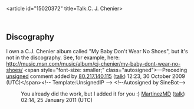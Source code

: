 <article id="15020372" title=Talk:C. J. Chenier>
	<talkpage id="15020372" title="Talk:C. J. Chenier">
{{WPBiography
|living=yes
|class=Stub
|musician-priority=Low
|musician-work-group=yes
|listas=Chenier, C. J.
}}

== Discography ==
I own a C.J. Chenier album called &quot;My Baby Don't Wear No Shoes&quot;, but it's not in the discography. See, for example, here: http://music.msn.com/music/album/cj-chenier/my-baby-dont-wear-no-shoes/  &lt;span style=&quot;font-size: smaller;&quot; class=&quot;autosigned&quot;&gt;—Preceding [[Wikipedia:Signatures|unsigned]] comment added by [[Special:Contributions/80.217.140.115|80.217.140.115]] ([[User talk:80.217.140.115|talk]]) 12:23, 30 October 2009 (UTC)&lt;/span&gt;&lt;!-- Template:UnsignedIP --&gt; &lt;!--Autosigned by SineBot--&gt;
:You already did the work, but I added it for you :) [[User:MartinezMD|MartinezMD]] ([[User talk:MartinezMD|talk]]) 02:14, 25 January 2011 (UTC)
	</talkpage>
</article>
